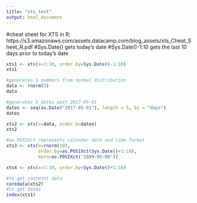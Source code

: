 ```yaml
---
title: "xts_test"
output: html_document
---
```

#cheat sheet for XTS in R: https://s3.amazonaws.com/assets.datacamp.com/blog_assets/xts_Cheat_Sheet_R.pdf
#Sys.Date() gets today's date
#Sys.Date()-1:10 gets the last 10 days prior to today's date
```r
xts1 <- xts(x=1:10, order.by=Sys.Date()-1:10)
xts1
```
```r
#generates 5 numbers from normal distribution
data <- rnorm(5)
data
```
```r
#generates 5 dates post 2017-05-01
dates <- seq(as.Date("2017-05-01"), length = 5, by = "days")
dates
```

```r
xts2 <- xts(x=data, order.b=dates)
xts2
```

```r
#as.POSIXct represents calendar date and time format
xts3 <- xts(x=rnorm(10), 
            order.by=as.POSIXct(Sys.Date()+1:10),
            born=as.POSIXct("1899-05-08"))
```

```r
xts4 <- xts(x=1:10, order.by=Sys.Date()+1:10)
```

```r
#to get contetnt data
coredata(xts2)
#to get dates
index(xts1)
```